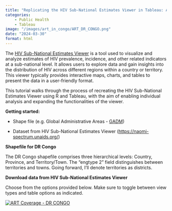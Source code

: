 ```yaml
---
title: "Replicating the HIV Sub-National Estimates Viewer in Tableau: A Step-by-Step Guide"
categories: 
    - Public Health
    - Tableau
image: "/images/art_in_congo/ART_DR_CONGO.png"
date: "2024-03-30"
format: html
---
```


The [HIV Sub-National Estimates Viewer](https://naomi-spectrum.unaids.org/) is a tool used to visualize and analyze estimates of HIV prevalence, incidence, and other related indicators at a sub-national level. It allows users to explore data and gain insights into the distribution of HIV across different regions within a country or territory. This viewer typically provides interactive maps, charts, and tables to present the data in a user-friendly format.

This tutorial walks through the process of recreating the HIV Sub-National Estimates Viewer using R and Tableau, with the aim of enabling individual analysis and expanding the functionalities of the viewer.

**Getting started:**

-   Shape file (e.g. Global Administrative Areas - [GADM](https://gadm.org/))

-   Dataset from HIV Sub-National Estimates Viewer (<https://naomi-spectrum.unaids.org/>)

**Shapefile for DR Congo**

The DR Congo shapefile comprises three hierarchical levels: Country, Province, and Territory/Town. The “engtype 2” field distinguishes between territories and towns. Going forward, I’ll denote territories as districts.

**Download data from HIV Sub-National Estimates Viewer**

Choose from the options provided below. Make sure to toggle between view types and table options as indicated.

::: {#viz1740870604362 .tableauPlaceholder style="position: relative"}
<noscript><a href='#'> <img src="https://public.tableau.com/static/images/DR/DRCONGO-ARTCoverageNaomiModel/ARTCoverage-DRCONGO/1_rss.png" alt="ART Coverage - DR CONGO " style="border: none"/> </a></noscript>

<object class="tableauViz" style="display:none;">

<param name='host_url' value='https%3A%2F%2Fpublic.tableau.com%2F' /> <param name='embed_code_version' value='3' /> <param name='site_root' value='' /> <param name='name' value='DRCONGO-ARTCoverageNaomiModel/ARTCoverage-DRCONGO' /> <param name='tabs' value='no' /> <param name='toolbar' value='yes' /> <param name='static_image' value='https://public.tableau.com/static/images/DR/DRCONGO-ARTCoverageNaomiModel/ARTCoverage-DRCONGO/1.png' /> <param name='animate_transition' value='yes' /> <param name='display_static_image' value='yes' /> <param name='display_spinner' value='yes' /> <param name='display_overlay' value='yes' /> <param name='display_count' value='yes' /> <param name='language' value='en-GB' />

</object>
:::

```{=html}
<script type='text/javascript'>
  var divElement = document.getElementById('viz1740870604362');
  var vizElement = divElement.getElementsByTagName('object')[0];
  var targetWidth = 800; // Set your target width
  var originalWidth = 1000; // Original width
  var originalHeight = 827; // Original height
        
  // Calculate scale ratio
  var scaleRatio = targetWidth / originalWidth;
  
  // Apply scale transformation
  vizElement.style.transform = 'scale(' + scaleRatio + ')';
  vizElement.style.transformOrigin = 'top left'; // Keep the scaling aligned to the top left
  vizElement.style.width = originalWidth + 'px'; // Maintain original width
  vizElement.style.height = originalHeight + 'px'; // Maintain original height
  vizElement.style.overflow = 'hidden'; // Hide any overflow
  
  var scriptElement = document.createElement('script');
  scriptElement.src = 'https://public.tableau.com/javascripts/api/viz_v1.js';
  vizElement.parentNode.insertBefore(scriptElement, vizElement);
</script>
```
